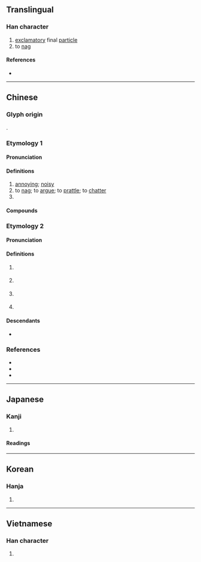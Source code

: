{{also|啰}}
{{character info}}
==Translingual==

===Han character===
{{Han char|rn=30|rad=口|as=19|sn=22|four=66014|canj=RWLG|ids=⿰口羅}}

# [[exclamatory]] final [[particle]]
# to [[nag]]

====References====
* {{Han ref|kx=0215.120|dkj=04631|dj=0438.120|hdz=10708.040|uh=56C9|ud=22217|bh=C56F|bd=50543}}

----

==Chinese==
{{zh-forms|s=啰}}

===Glyph origin===
{{Han etym}}
{{Han compound|口|羅|c1=s|c2=p|t1=mouth|ls=psc}}.

===Etymology 1===

====Pronunciation====
{{zh-pron
|m=luō,luó,luo
|c=lo4,lo1,lo3
|h=pfs=lô
|mn=qz,tw:lo/twv,xm,zz:lô/twv:lō/tw:--looh/tw:--loh
|mn-t=lo5
|x=lo
|mc=y
|oc=y
|cat=a,v,particle
}}

====Definitions====
{{zh-hanzi}}

# [[annoying]]; [[noisy]]
# to [[nag]]; to [[argue]]; to [[prattle]]; to [[chatter]]
# {{n-g|Sentence-final particle expressing affirmation}}

====Compounds====
{{zh-der|哈囉|囉哩囉嗦|和囉|和囉槌|哆囉哆嗦|哩哩囉囉|哩嗹囉嗹|哩囉|哱囉|喝囉|嘍囉|囉唆|囉唕|囉嗦|囉囉唕唕|囉囉嗦嗦|囉囉囌囌|囉囌|小嘍囉}}

===Etymology 2===

====Pronunciation====
{{zh-pron
|c=lo1
}}

====Definitions====
{{zh-hanzi}} {{lb|zh|Cantonese}} 

# {{n-g|Normally used with {{zh-l|咪|tr=mai<sup>6</sup>}}; indicates that a [[suggestion]] or [[conclusion]] should be [[obvious]].}}
#: {{zh-x|我 冇 車 咪 返 唔 到 屋企 囉。|'''Of course''' I'm unable to go home without a car.|C}}
# {{n-g|Normally used with {{zh-l|咪|tr=mai<sup>6</sup>}}; connects a [[condition]] to a result or [[suggestion]].}}
#: {{zh-x|你 想 睇戲 咪 買 飛 囉。|If you want to watch a movie, '''then''' buy your tickets.|C}}
# {{n-g|Statement-final particle used to express [[impatience]] or [[vexation]].}}
#: {{zh-x|啲 車 行 得 勁 快 囉。|{{s|'''annoyance'''}} Those cars are moving so quickly!|C}}
# {{n-g|Statement-final particle used to invite [[agreement]] or [[sympathy]].}}
#: {{zh-x|唉 我 唔 知 點算 好 囉。|Sigh. I don't know what to do.|C}}

====Descendants====
* {{desc|bor=1|en|lor}}

===References===
* {{R:yue:Hanzi}}
* {{thcwd|13224}}
* {{cite-journal|author=Kam Cheong Chiu|title=Exploring the Role of Utterance-Final Particle ''lō'' in Turn Allocation in Cantonese Conversation|journal=NACCL|volume=1|issue=29|year=2017|url=https://naccl.osu.edu/sites/default/files/08-CHIU-p.166-186.pdf}}

----

==Japanese==

===Kanji===
{{ja-kanji|grade=|rs=口19}}

# {{rfdef|ja|sort=口19}}

====Readings====
{{ja-readings
|goon=ら
|kanon=ら
|kun=こえ-<こゑ-}}

----

==Korean==

===Hanja===
{{ko-hanja|hangeul=라|rv=ra|mr=ra}}

# {{rfdef|ko|sort=口19}}

----

==Vietnamese==

===Han character===
{{vi-readings|reading=la, ra|rs=口19}}

# {{rfdef|vi|sort=口19}}